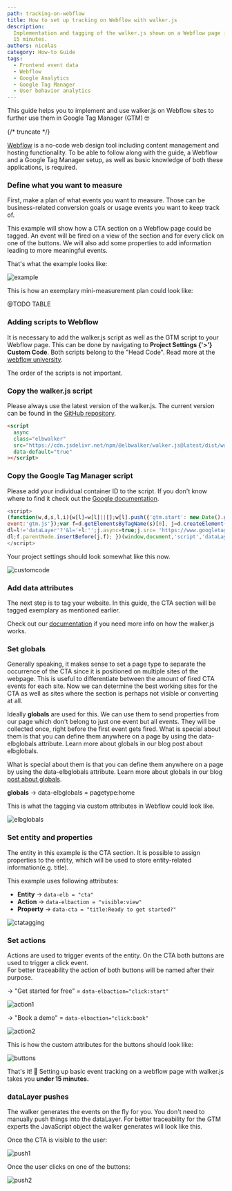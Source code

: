 ```yaml
---
path: tracking-on-webflow
title: How to set up tracking on Webflow with walker.js
description:
  Implementation and tagging of the walker.js shown on a Webflow page in under
  15 minutes.
authors: nicolas
category: How-to Guide
tags:
  - Frontend event data
  - Webflow
  - Google Analytics
  - Google Tag Manager
  - User behavior analytics
---
```


This guide helps you to implement and use walker.js on Webflow sites to further
use them in Google Tag Manager (GTM) 🤓

{/* truncate */}

[Webflow](https://webflow.com/) is a no-code web design tool including content
management and hosting functionality. To be able to follow along with the guide,
a Webflow and a Google Tag Manager setup, as well as basic knowledge of both
these applications, is required.

### Define what you want to measure

First, make a plan of what events you want to measure. Those can be
business-related conversion goals or usage events you want to keep track of.

This example will show how a CTA section on a Webflow page could be tagged. An
event will be fired on a view of the section and for every click on one of the
buttons. We will also add some properties to add information leading to more
meaningful events.

That's what the example looks like:

![example](example.png)

This is how an exemplary mini-measurement plan could look like:

@TODO TABLE

### Adding scripts to Webflow

It is necessary to add the walker.js script as well as the GTM script to your
Webflow page. This can be done by navigating to **Project Settings {'>'} Custom
Code**. Both scripts belong to the "Head Code". Read more at the
[webflow university](https://university.webflow.com/lesson/custom-code-in-the-head-and-body-tags).

The order of the scripts is not important.

### Copy the walker.js script

Please always use the latest version of the walker.js. The current version can
be found in the [GitHub repository](https://github.com/elbwalker/walkerOS).

```html
<script
  async
  class="elbwalker"
  src="https://cdn.jsdelivr.net/npm/@elbwalker/walker.js@latest/dist/walker.js"
  data-default="true"
></script>
```

### Copy the Google Tag Manager script

Please add your individual container ID to the script. If you don't know where
to find it check out the
[Google documentation](https://support.google.com/tagmanager/answer/6103696).

```js
<script>
(function(w,d,s,l,i){w[l]=w[l]||[];w[l].push({'gtm.start': new Date().getTime(),
event:'gtm.js'});var f=d.getElementsByTagName(s)[0], j=d.createElement(s),
dl=l!='dataLayer'?'&l='+l:'';j.async=true;j.src= 'https://www.googletagmanager.com/gtm.js?id='+i+
dl;f.parentNode.insertBefore(j,f); })(window,document,'script','dataLayer','CONTAINERID');
</script>
```

Your project settings should look somewhat like this now.

![customcode](customcode.png)

### Add data attributes

The next step is to tag your website. In this guide, the CTA section will be
tagged exemplary as mentioned earlier.

Check out our [documentation](/docs/) if you need more info on how the walker.js
works.

### Set globals

Generally speaking, it makes sense to set a page type to separate the occurrence
of the CTA since it is positioned on multiple sites of the webpage. This is
useful to differentiate between the amount of fired CTA events for each site.
Now we can determine the best working sites for the CTA as well as sites where
the section is perhaps not visible or converting at all.

Ideally **globals** are used for this. We can use them to send properties from
our page which don't belong to just one event but all events. They will be
collected once, right before the first event gets fired. What is special about
them is that you can define them anywhere on a page by using the data-elbglobals
attribute. Learn more about globals in our blog post about elbglobals.

What is special about them is that you can define them anywhere on a page by
using the data-elbglobals attribute. Learn more about globals in our blog
[post about globals](/blog/2022/05/13/globals).

**globals** → data-elbglobals = pagetype:home

This is what the tagging via custom attributes in Webflow could look like.

![elbglobals](elbglobals.png)

### Set entity and properties

The entity in this example is the CTA section. It is possible to assign
properties to the entity, which will be used to store entity-related
information(e.g. title).

This example uses following attributes:

- **Entity** → `data-elb = "cta"`
- **Action** → `data-elbaction = "visible:view"`
- **Property** → `data-cta = "title:Ready to get started?"`

![ctatagging](ctatagging.png)

### Set actions

Actions are used to trigger events of the entity. On the CTA both buttons are
used to trigger a click event. <br /> For better traceability the action of both
buttons will be named after their purpose.

→ "Get started for free" = `data-elbaction="click:start"`

![action1](action1.png)

→ "Book a demo" = `data-elbaction="click:book"`

![action2](action2.png)

This is how the custom attributes for the buttons should look like:

![buttons](buttons.png)

That's it! 🥳 Setting up basic event tracking on a webflow page with walker.js
takes you **under 15 minutes.**

### dataLayer pushes

The walker generates the events on the fly for you. You don't need to manually
push things into the dataLayer. For better traceability for the GTM experts the
JavaScript object the walker generates will look like this.

Once the CTA is visible to the user:

![push1](push1.png)

Once the user clicks on one of the buttons:

![push2](push2.png)
